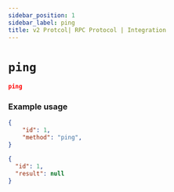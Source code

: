 ```yaml
---
sidebar_position: 1
sidebar_label: ping
title: v2 Protcol| RPC Protocol | Integration
---
```




# `ping`

```json title="Method Syntax"
ping
```

### Example usage
```json title="Request"
{
    "id": 1,
    "method": "ping",
}
```

```json title="Response"
{
  "id": 1,
  "result": null
}
```

<br />